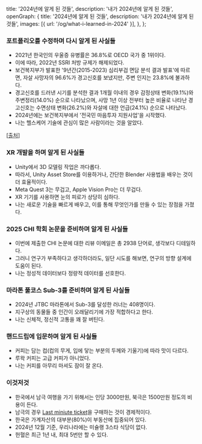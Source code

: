   title: '2024년에 알게 된 것들',
  description: '내가 2024년에 알게 된 것들',
  openGraph: {
    title: '2024년에 알게 된 것들',
    description: '내가 2024년에 알게 된 것들',
    images: [{ url: '/og/what-i-learned-in-2024' }],
  },
};

### 포트폴리오를 수정하며 다시 알게 된 사실들

- 2021년 한국인의 우울증 유병률은 36.8%로 OECD 국가 중 1위이다.
- 이에 따라, 2022년 SSRI 처방 규제가 해제되었다.
- 보건복지부가 발표한 '9년간(2015-2023) 심리부검 면담 분석 결과 발표'에 따르면, 자살 사망자의 96.6%가 경고신호를 보냈지만, 주변 인지는 23.8%에 불과하다.
- 경고신호를 드러낸 시기를 분석한 결과 1개월 이내의 경우 감정상태 변화(19.1%)와 주변정리(14.0%) 순으로 나타났으며, 사망 1년 이상 전부터 높은 비율로 나타난 경고신호는 수면상태 변화(26.2%)와 자살에 대한 언급(24.1%) 순으로 나타났다.
- 2024년에는 보건복지부에서 '전국민 마음투자 지원사업'을 시작했다.
- 나는 헬스케어 기술에 관심이 많은 사람이라는 것을 알았다.

[[출처](https://kaswc.or.kr/trend/346885)]

### XR 개발을 하며 알게 된 사실들

- Unity에서 3D 모델링 작업은 까다롭다.
- 따라서, Unity Asset Store를 이용하거나, 간단한 Blender 사용법을 배우는 것이 더 효율적이다.
- Meta Quest 3는 무겁고, Apple Vision Pro는 더 무겁다.
- XR 기기를 사용하면 눈의 피로가 상당히 심하다.
- 나는 새로운 기술을 빠르게 배우고, 이를 통해 무엇인가를 만들 수 있는 장점을 가졌다.

### 2025 CHI 학회 논문을 준비하며 알게 된 사실들

- 이번에 제출한 CHI 논문에 대한 리뷰 이메일은 총 2938 단어로, 생각보다 디테일하다.
- 그러니 연구가 부족하다고 생각하더라도, 일단 시도를 해보면, 연구의 방향 설계에 도움이 된다.
- 나는 정성적 데이터보다 정량적 데이터를 선호한다.

### 마라톤 풀코스 Sub-3를 준비하며 알게 된 사실들

- 2024년 JTBC 마라톤에서 Sub-3를 달성한 러너는 408명이다.
- 지구상의 동물들 중 인간이 오래달리기에 가장 적합하다고 한다.
- 나는 신체적, 정신적 고통을 꽤 잘 버틴다.

### 핸드드립에 입문하며 알게 된 사실들

- 커피는 담는 컵(컵의 무게, 입에 닿는 부분의 두께와 기울기)에 따라 맛이 다르다.
- 루왁 커피는 고급 커피가 아니었다.
- 나는 커피를 아무리 마셔도 잠이 잘 온다.

### 이것저것

- 한국에서 남극 여행을 가기 위해서는 인당 3000만원, 북극은 1500만원 정도의 비용이 든다.
- 남극의 경우 [Last miniute ticket](https://www.coolantarctica.com/Travel/antarctica-special-offers-last-minute-deals.php)을 구매하는 것이 경제적이다.
- 한국은 가계자산의 대부분(80%)이 부동산에 집중되어 있다.
- 2024년 12월 기준, 우리나라에는 미슐랭 3스타 식당이 없다.
- 헌혈은 최근 1년 내, 최대 5번만 할 수 있다.
